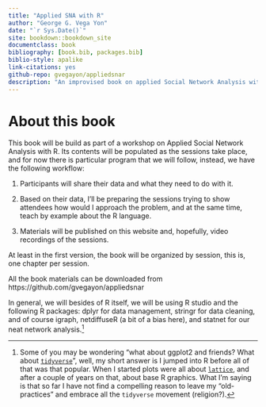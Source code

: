 ```yaml
--- 
title: "Applied SNA with R"
author: "George G. Vega Yon"
date: "`r Sys.Date()`"
site: bookdown::bookdown_site
documentclass: book
bibliography: [book.bib, packages.bib]
biblio-style: apalike
link-citations: yes
github-repo: gvegayon/appliedsnar
description: "An improvised book on applied Social Network Analysis with R, this is(will be) a compilation of the materials presented in this series of workshop hosted by USC's Center for Applied Network Analysis (CANA)"
---
```


\renewcommand{\Pr}[1]{\mbox{Pr}\left(#1\right)}
\newcommand{\Prcond}[2]{\mbox{Pr}_{#2}\left(#1\right)}
\renewcommand{\exp}[1]{\mbox{exp}\left\{#1\right\}}

# About this book 

This book will be build as part of a workshop on Applied Social Network Analysis with R. Its contents will be populated as the sessions take place, and for now there is particular program that we will follow, instead, we have the following workflow:

1.  Participants will share their data and what they need to do with it.

2.  Based on their data, I'll be preparing the sessions trying to show attendees how would I approach the problem, and at the same time, teach by example about the R language.

3.  Materials will be published on this website and, hopefully, video recordings of the sessions.

At least in the first version, the book will be organized by session, this is, one chapter per session.

All the book materials can be downloaded from https://github.com/gvegayon/appliedsnar

In general, we will besides of R itself, we will be using R studio and the following R packages: dplyr for data management, stringr for data cleaning, and of course igraph, netdiffuseR (a bit of a bias here), and statnet for our neat network analysis.^[Some of you may be wondering "what about ggplot2 and friends? What about [`tidyverse`](https://www.tidyverse.org/)", well, my short answer is I jumped into R before all of that was that popular. When I started plots were all about [`lattice`](https://CRAN.R-project.org/package=lattice), and after a couple of years on that, about base R graphics. What I'm saying is that so far I have not find a compelling reason to leave my "old-practices" and embrace all the `tidyverse` movement (religion?).]

